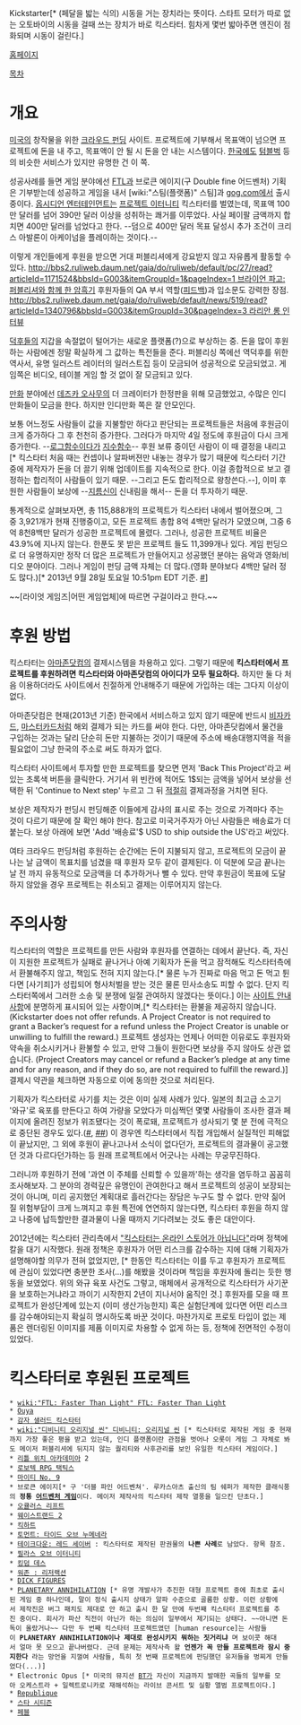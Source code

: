 Kickstarter[* (페달을 밟는 식의) 시동을 거는 장치라는 뜻이다. 스타트 모터가 따로 없는 오토바이의 시동을 걸때 쓰는 장치가 바로 킥스타터. 힘차게 몇번 밟아주면 엔진이 점화되며 시동이 걸린다.]

[http://www.kickstarter.com/ 홈페이지]

[[목차]]
= 개요 =
[[미국]]의 창작물을 위한 [[크라우드 펀딩]] 사이트. 프로젝트에 기부해서 목표액이 넘으면 프로젝트에 돈을 내 주고, 목표액이 안 될 시 돈을 안 내는 시스템이다. [[한국]]에도 [[텀블벅]] 등의 비슷한 서비스가 있지만 유명한 건 이 쪽.

성공사례를 들면 게임 분야에선 [[FTL]]과 브로큰 에이지(구 Double fine 어드벤처) 기획은 기부받는데 성공하고 게임을 내서 [wiki:"스팀(플랫폼)" 스팀]과 [[gog.com]]에서 출시중이다. [[옵시디언 엔터테인먼트]]는 [[프로젝트 이터니티]] 킥스타터를 벌였는데, 목표액 100만 달러를 넘어 390만 달러 이상을 성취하는 쾌거를 이루었다. 사실 페이팔 금액까지 합치면 400만 달러를 넘었다고 한다. --덤으로 400만 달러 목표 달성시 추가 조건이 크리스 아발론이 아케이넘을 플레이하는 것이다.--

이렇게 개인들에게 후원을 받으면 거대 퍼블리셔에게 강요받지 않고 자유롭게 활동할 수 있다. [[http://bbs2.ruliweb.daum.net/gaia/do/ruliweb/default/pc/27/read?articleId=1171524&bbsId=G003&itemGroupId=1&pageIndex=1 브라이언 파고: 퍼블리셔와 함께 한 암흑기]] 후원자들의 QA 부서 역할([[피드백]])과 입소문도 강력한 장점. [[http://bbs2.ruliweb.daum.net/gaia/do/ruliweb/default/news/519/read?articleId=1340796&bbsId=G003&itemGroupId=30&pageIndex=3 라리안 롱 인터뷰]]

[[덕후]]들의 지갑을 속절없이 털어가는 새로운 플랫폼(?)으로 부상하는 중. 돈을 많이 후원하는 사람에겐 정말 확실하게 그 값하는 특전들을 준다. 퍼블리싱 쪽에선 역덕후를 위한 역사서, 유명 일러스트 레이터의 일러스트집 등이 모금되어 성공적으로 모금되었고. 게임쪽은 비디오, 테이블 게임 할 것 없이 잘 모금되고 있다.

[[만화]] 분야에선 [[데즈카 오사무]]의 더 크레이터가 한정판을 위해 모금했었고, 수많은 인디만화들이 모금을 한다. 하지만 인디만화 쪽은 잘 안모인다.

보통 어느정도 사람들이 값을 지불할만 하다고 판단되는 프로젝트들은 처음에 후원금이 크게 증가하다 그 후 천천히 증가한다. 그러다가 마지막 4일 정도에 후원금이 다시 크게 증가한다. --[[로그]]함수이다가 [[지수]]함수-- 후원 보류 중이던 사람이 이 때 결정을 내리고[* 킥스타터 처음 때는 컨셉이나 알파버젼만 내놓는 경우가 많기 때문에 킥스타터 기간 중에 제작자가 돈을 더 끌기 위해 업데이트를 지속적으로 한다. 이걸 종합적으로 보고 결정하는 합리적이 사람들이 있기 때문. --그리고 돈도 합리적으로 왕창쓴다.--], 이미 후원한 사람들이 보상에 --[[지름신]]이 신내림을 해서-- 돈을 더 투자하기 때문.

통계적으로 살펴보자면, 총 115,888개의 프로젝트가 킥스타터 내에서 벌어졌으며, 그 중 3,921개가 현재 진행중이고, 모든 프로젝트 총합 8억 4백만 달러가 모였으며, 그중 6억 8천8백만 달러가 성공한 프로젝트에 몰렸다. 그러나, 성공한 프로젝트 비율은 43.9%에 지나지 않는다. 한푼도 못 받은 프로젝트 들도 11,399개나 있다. 게임 펀딩으로 더 유명하지만 정작 더 많은 프로젝트가 만들어지고 성공했던 분야는 음악과 영화/비디오 분야이다. 그러나 게임이 펀딩 금액 자체는 더 많다.(영화 분야보다 4백만 달러 정도 많다.)[* 2013년 9월 28일 토요일 10:51pm EDT 기준. [http://www.kickstarter.com/help/stats #]]

~~[라이엇 게임즈|어떤 게임업체]에 따르면 구걸이라고 한다.~~
= 후원 방법 =
킥스타터는 [[아마존닷컴]]의 결제시스템을 차용하고 있다. 그렇기 때문에 '''킥스타터에서 프로젝트를 후원하려면 킥스타터와 아마존닷컴의 아이디가 모두 필요하다.''' 하지만 둘 다 처음 이용하더라도 사이트에서 친절하게 안내해주기 때문에 가입하는 데는 그다지 이상이 없다.

아마존닷컴은 현재(2013년 기준) 한국에서 서비스하고 있지 않기 때문에 반드시 [[비자카드]], [[마스터카드]]처럼 해외 결제가 되는 카드를 써야 한다. 다만, 아마존닷컴에서 물건을 구입하는 것과는 달리 단순히 돈만 지불하는 것이기 때문에 주소에 배송대행지역을 적을 필요없이 그냥 한국의 주소로 써도 하자가 없다.

킥스타터 사이트에서 투자할 만한 프로젝트를 찾으면 먼저 'Back This Project'라고 써있는 초록색 버튼을 클릭한다. 거기서 위 빈칸에 적어도 1$되는 금액을 넣어서 보상을 선택한 뒤 'Continue to Next step' 누르고 그 뒤 [[적절]]히 결제과정을 거치면 된다.

보상은 제작자가 펀딩시 펀딩해준 이들에게 감사의 표시로 주는 것으로 가격마다 주는 것이 다르기 때문에 잘 확인 해야 한다. 참고로 미국거주자가 아닌 사람들은 배송료가 더 붙는다. 보상 아래에 보면 'Add '배송료'$ USD to ship outside the US'라고 써있다.

여타 크라우드 펀딩처럼 후원하는 순간에는 돈이 지불되지 않고, 프로젝트의 모금이 끝나는 날 금액이 목표치를 넘겼을 때 후원자 모두 같이 결제된다. 이 덕분에 모금 끝나는 날 전 까지 유동적으로 모금액을 더 추가하거나 뺄 수 있다. 만약 후원금이 목표에 도달하지 않았을 경우 프로젝트는 취소되고 결제는 이루어지지 않는다.

= 주의사항 =
킥스타터의 역할은 프로젝트를 만든 사람와 후원자를 연결하는 데에서 끝난다. 즉, 자신이 지원한 프로젝트가 실패로 끝나거나 아예 기획자가 돈을 먹고 잠적해도 킥스타터측에서 환불해주지 않고, 책임도 전혀 지지 않는다.[* 물론 누가 진짜로 마음 먹고 돈 먹고 튄다면 [사기죄]가 성립되어 형사처벌을 받는 것은 물론 민사소송도 피할 수 없다. 단지 킥스타터쪽에서 그러한 소송 및 분쟁에 일절 관여하지 않겠다는 뜻이다.] 이는 [http://www.kickstarter.com/help/faq/kickstarter%20basics?ref=nav 사이트 안내 사항]에 분명하게 표시되어 있는 사항이며,[* 킥스타터는 환불을 제공하지 않습니다.(Kickstarter does not offer refunds. A Project Creator is not required to grant a Backer’s request for a refund unless the Project Creator is unable or unwilling to fulfill the reward.) 프로젝트 생성자는 언제나 어떠한 이유로도 후원자와 약속을 취소시키거나 환불할 수 있고, 만약 그들이 원한다면 보상을 주지 않아도 상관 없습니다. (Project Creators may cancel or refund a Backer’s pledge at any time and for any reason, and if they do so, are not required to fulfill the reward.)] 결제시 약관을 체크하면 자동으로 이에 동의한 것으로 처리된다.

기획자가 킥스타터로 사기를 치는 것은 이미 실제 사례가 있다. 일본의 최고급 소고기 '와규'로 육포를 만든다고 하여  가량을 모았다가 미심쩍던 몇몇 사람들이 조사한 결과 페이지에 올려진 정보가 위조됐다는 것이 폭로돼, 프로젝트가 성사되기 몇 분 전에 극적으로 중단된 경우도 있다.([http://qz.com/94597/kickstarter-almost-enabled-a-120000-fraud-and-its-not-the-first/ #], [http://news.hankooki.com/lpage/world/201306/h2013062007004522470.htm ##]) 이 경우엔 킥스타터에서 직접 개입해서 실질적인 피해없이 끝났지만, 그 외에 후원이 끝나고나서 소식이 없다던가, 프로젝트의 결과물이 공고했던 것과 다르다던가하는 등 원래 프로젝트에서 어긋나는 사례는 무궁무진하다.

그러니까 후원하기 전에 '과연 이 주체를 신뢰할 수 있을까'하는 생각을 염두하고 꼼꼼히 조사해보자. 그 분야의 경력깊은 유명인이 관여한다고 해서 프로젝트의 성공이 보장되는 것이 아니며, 미리 공지했던 계획대로 흘러간다는 장담은 누구도 할 수 없다. 만약 짊어질 위험부담이 크게 느껴지고 후원 특전에 연연하지 않는다면, 킥스타터 후원을 하지 않고 나중에 납득할만한 결과물이 나올 때까지 기다려보는 것도 좋은 대안이다.

2012년에는 킥스타터 관리측에서 [https://www.kickstarter.com/blog/kickstarter-is-not-a-store "킥스타터는 온라인 스토어가 아닙니다"]라며 정책에 칼을 대기 시작했다. 원래 정책은 후원자가 어떤 리스크를 감수하는 지에 대해 기획자가 설명해야할 의무가 전혀 없었지만, [* 한동안 킥스타터는 이를 두고 후원자가 프로젝트에 관심이 있었다면 충분한 조사(...)를 해봤을 것이라며 책임을 후원자에 돌리는 듯한 행동을 보였었다. 위의 와규 육포 사건도 그렇고, 매체에서 공개적으로 킥스타터가 사기꾼을 보호하는거냐라고 까이기 시작한지 2년이 지나서야 움직인 것.] 후원자를 모을 때 프로젝트가 완성단계에 있는지 (이미 생산가능한지) 혹은 실험단계에 있다면 어떤 리스크를 감수해야되는지 확실히 명시하도록 바꾼 것이다. 마찬가지로 프로토 타입이 없는 제품은 렌더링된 이미지를 제품 이미지로 차용할 수 없게 하는 등, 정책에 전면적인 수정이 있었다.

= 킥스타터로 후원된 프로젝트 =
 * [[wiki:"FTL: Faster Than Light" FTL: Faster Than Light]]
 * [[Ouya]]
 * [[감자 샐러드 킥스타터]]
 * [[wiki:"디비니티 오리지널 씬" 디비니티: 오리지널 씬]] [* 킥스타터로 제작된 게임 중 현재까지 가장 좋은 평을 받고 있는데, 인디 플랫폼이란 관점을 벗어나 오롯이 게임 그 자체로 봐도 메이저 퍼블리셔에 뒤지지 않는 퀄리티와 사후관리를 보인 유일한 킥스타터 게임이다.]
 * [[리틀 위치 아카데미아]] 2
 * [[로보텍 RPG 택틱스]]
 * [[마이티 No. 9]]
 * 브로큰 에이지[* 구 '더블 파인 어드벤쳐'. 루카스아츠 출신의 팀 쉐퍼가 제작한 클래식풍의 '''정통 [[어드벤처 게임]]'''이다. 메이저 제작사의 킥스타터 제작 열풍을 일으킨 단초다.]
 * [[오큘러스 리프트]]
 * [[웨이스트랜드 2]]
 * [[유아사 마사아키|킥하트]]
 * [[토먼트: 타이드 오브 누메네라]]
 * [[테이크다운: 레드 세이버]] : 킥스타터로 제작된 판권물의 '''나쁜 사례'''로 남았다. 항목 참조.
 * [[필라스 오브 이터니티]]
 * [[킹덤 데스]]
 * [[워존 : 리저랙션]]
 * [[DICK FIGURES]]
 * [[PLANETARY ANNIHILATION]] [* 유명 개발사가 추진한 대형 프로젝트 중에 최초로 출시된 게임 중 하나인데, 말이 정식 출시지 상태가 알파 수준으로 골룸한 상황. 이런 상황에서 제작진은 버그 패치도 제대로 안 하고 출시 한 달 만에 두번째 킥스타터 프로젝트를 추진 중이다. 회사가 파산 직전이 아닌가 하는 의심이 일부에서 제기되는 상태다. ~~아니면 돈독이 올랐거나~~ 다만 두 번째 킥스타터 프로젝트였던 [human resource]는 사람들이 '''PLANETARY ANNIHILATION이나 제대로 완성시키지 뭐하는 짓거리냐''' 며 보이콧 해대서 얼마 못 모으고 끝나버렸다. 근데 문제는 제작사측 왈 '''언젠가 꼭 만들 프로젝트라 잠시 중지한다''' 라는 망언을 지껄여 사람들, 특히 첫 번째 프로젝트에 펀딩했던 유저들을 벙찌게 만들었다(...)]
 * Electronic Opus [* 미국의 뮤지션 [[BT]]가 자신이 지금까지 발매한 곡들의 일부를 모아 오케스트라 + 일렉트로니카로 재해석하는 라이브 콘서트 및 실황 앨범 프로젝트이다.]
 * [[Republique]]
 * [[스타 시티즌]]
 * [[페블]]
